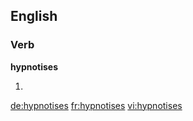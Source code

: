 ==English==

===Verb===
'''hypnotises'''

# {{third-person singular of|hypnotise}}

[[de:hypnotises]]
[[fr:hypnotises]]
[[vi:hypnotises]]